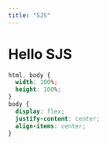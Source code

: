 ```yaml
---
title: "SJS"
---
```

 
# Hello SJS
 
<Playground preset="sjs">

```css styles.css
html, body {
  width: 100%;
  height: 100%;
}
body {
  display: flex;
  justify-content: center;
  align-items: center;
}
```
```js index.js file=out/demos/hello/fullLinkJS.dest/main.js hidden
```

```scala App.scala file=demos/hello/src/hello/App.scala
```

```scala index.scala file=demos/hello/src/hello/index.scala
```

```html index.html hidden
```

</Playground>
